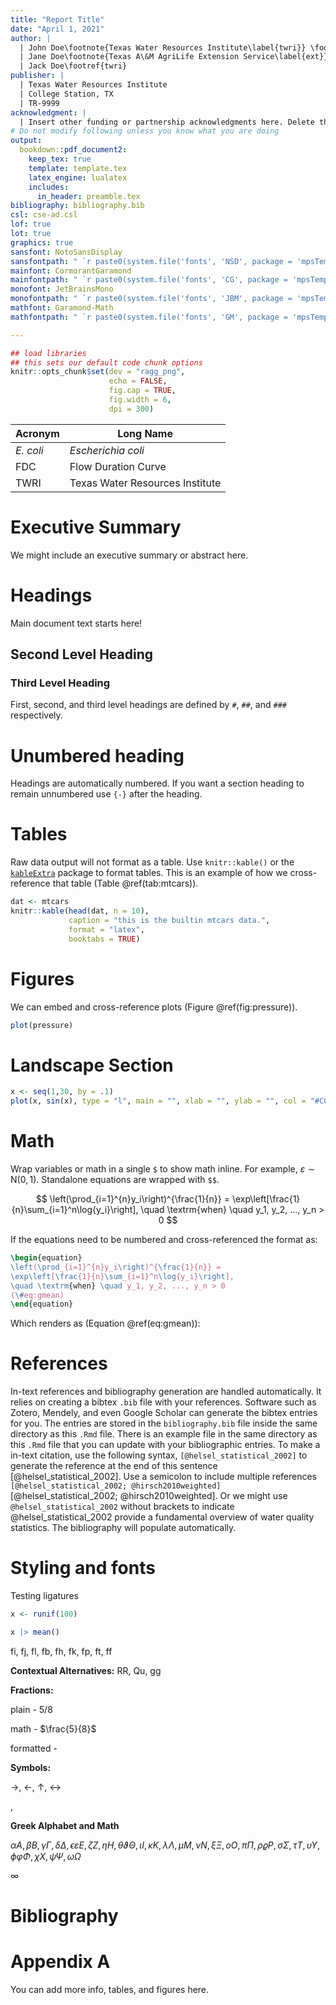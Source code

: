 ```yaml
---
title: "Report Title"
date: "April 1, 2021"
author: |
  | John Doe\footnote{Texas Water Resources Institute\label{twri}} \footnote{Texas A\&M AgriLife Research\label{agr}}
  | Jane Doe\footnote{Texas A\&M AgriLife Extension Service\label{ext}}
  | Jack Doe\footref{twri}
publisher: |
  | Texas Water Resources Institute
  | College Station, TX
  | TR-9999
acknowledgment: |
  | Insert other funding or partnership acknowledgments here. Delete this line if it isn't required.
# Do not modify following unless you know what you are doing
output:
  bookdown::pdf_document2:
    keep_tex: true
    template: template.tex
    latex_engine: lualatex
    includes:
      in_header: preamble.tex
bibliography: bibliography.bib
csl: cse-ad.csl
lof: true
lot: true
graphics: true
sansfont: NotoSansDisplay
sansfontpath: " `r paste0(system.file('fonts', 'NSD', package = 'mpsTemplates'), '/')`"
mainfont: CormorantGaramond
mainfontpath: " `r paste0(system.file('fonts', 'CG', package = 'mpsTemplates'), '/')`"
monofont: JetBrainsMono
monofontpath: " `r paste0(system.file('fonts', 'JBM', package = 'mpsTemplates'), '/')`"
mathfont: Garamond-Math
mathfontpath: " `r paste0(system.file('fonts', 'GM', package = 'mpsTemplates'), '/')`"

---
```


```r
## load libraries
## this sets our default code chunk options
knitr::opts_chunk$set(dev = "ragg_png",
                      echo = FALSE,
                      fig.cap = TRUE,
                      fig.width = 6,
                      dpi = 300)
```

\section*{List of Acronyms}

|Acronym |Long Name |
|--------|----------|
|*E. coli* |*Escherichia coli* |
|FDC |Flow Duration Curve |
|TWRI |Texas Water Resources Institute |

\newpage

# Executive Summary {-}

We might include an executive summary or abstract here.

\newpage

# Headings

Main document text starts here!

## Second Level Heading

### Third Level Heading

First, second, and third level headings are defined by `#`, `##`, and `###` respectively.

# Unumbered heading {-}

Headings are automatically numbered. If you want a section heading to remain unnumbered use ` {-} ` after the heading.



# Tables


Raw data output will not format as a table. Use `knitr::kable()` or the [`kableExtra`](https://haozhu233.github.io/kableExtra/) package to format tables.
This is an example of how we cross-reference that table (Table \@ref(tab:mtcars)).


```r
dat <- mtcars
knitr::kable(head(dat, n = 10),
             caption = "this is the builtin mtcars data.",
             format = "latex",
             booktabs = TRUE)
```



# Figures

We can embed and cross-reference plots (Figure \@ref(fig:pressure)).

```r
plot(pressure)
```




\newpage
\blandscape

# Landscape Section

```r
x <- seq(1,30, by = .1)
plot(x, sin(x), type = "l", main = "", xlab = "", ylab = "", col = "#CC4300")
```

\elandscape
\newpage

# Math

Wrap variables or math in a single `$` to show math inline. For example, $\varepsilon \sim \mathrm{N}(0,1)$. Standalone equations are wrapped with `$$`.

$$
\left(\prod_{i=1}^{n}y_i\right)^{\frac{1}{n}} =
\exp\left[\frac{1}{n}\sum_{i=1}^n\log{y_i}\right],
\quad \textrm{when} \quad y_1, y_2, ..., y_n > 0
$$

If the equations need to be numbered and cross-referenced the format as:

```tex
\begin{equation}
\left(\prod_{i=1}^{n}y_i\right)^{\frac{1}{n}} =
\exp\left[\frac{1}{n}\sum_{i=1}^n\log{y_i}\right],
\quad \textrm{when} \quad y_1, y_2, ..., y_n > 0
(\#eq:gmean)
\end{equation}
```

Which renders as (Equation \@ref(eq:gmean)):

\begin{equation}
\left(\prod_{i=1}^{n}y_i\right)^{\frac{1}{n}} =
\exp\left[\frac{1}{n}\sum_{i=1}^n\log{y_i}\right],
\quad \textrm{when} \quad y_1, y_2, ..., y_n > 0
(\#eq:gmean)
\end{equation}

# References

In-text references and bibliography generation are handled automatically. It relies on creating a bibtex `.bib` file with your references. Software such as Zotero, Mendely, and even Google Scholar can generate the bibtex entries for you. The entries are stored in the `bibliography.bib` file inside the same directory as this `.Rmd` file. There is an example file in the same directory as this `.Rmd` file that you can update with your bibliographic entries. To make a in-text citation, use the following syntax, `[@helsel_statistical_2002]` to generate the reference at the end of this sentence [@helsel_statistical_2002]. Use a semicolon to include multiple references `[@helsel_statistical_2002; @hirsch2010weighted]` [@helsel_statistical_2002; @hirsch2010weighted]. Or we might use `@helsel_statistical_2002` without brackets to indicate @helsel_statistical_2002 provide a fundamental overview of water quality statistics. The bibliography will populate automatically.

# Styling and fonts

Testing ligatures

```r
x <- runif(100)

x |> mean()
```

fi, fj, fl, fb, fh, fk, fp, ft, ff


**Contextual Alternatives:**
RR, Qu, gg

**Fractions:**

plain - 5/8 

math - $\frac{5}{8}$ 

formatted - \frc{5/8}

**Symbols:** 

→, ←, ↑, ↔

\rightarrow, \leftarrow

**Greek Alphabet and Math**

$\alpha A, \beta B, \gamma \Gamma, \delta \Delta, \epsilon \varepsilon E, \zeta Z, \eta H, \theta \vartheta \Theta, \iota I, \kappa K, \lambda \Lambda, \mu M, \nu N, \xi \Xi, o O, \pi \Pi, \rho \varrho P, \sigma \Sigma, \tau T, \upsilon \Upsilon, \phi \varphi \Phi, \chi X, \psi \Psi, \omega \Omega$

\infty $\infty$


# Bibliography {-}

<div id="refs"></div>

\newpage

# Appendix A {-}

You can add more info, tables, and figures here.
